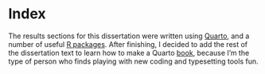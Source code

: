 # Index {.unnumbered}
The results sections for this dissertation were written using [Quarto](https://quarto.org), and a number of useful [R packages](7_references.qmd#packages). After finishing, I decided to add the rest of the dissertation text to learn how to make a Quarto [book](https://quarto.org/docs/books/), because I'm the type of person who finds playing with new coding and typesetting tools fun.
